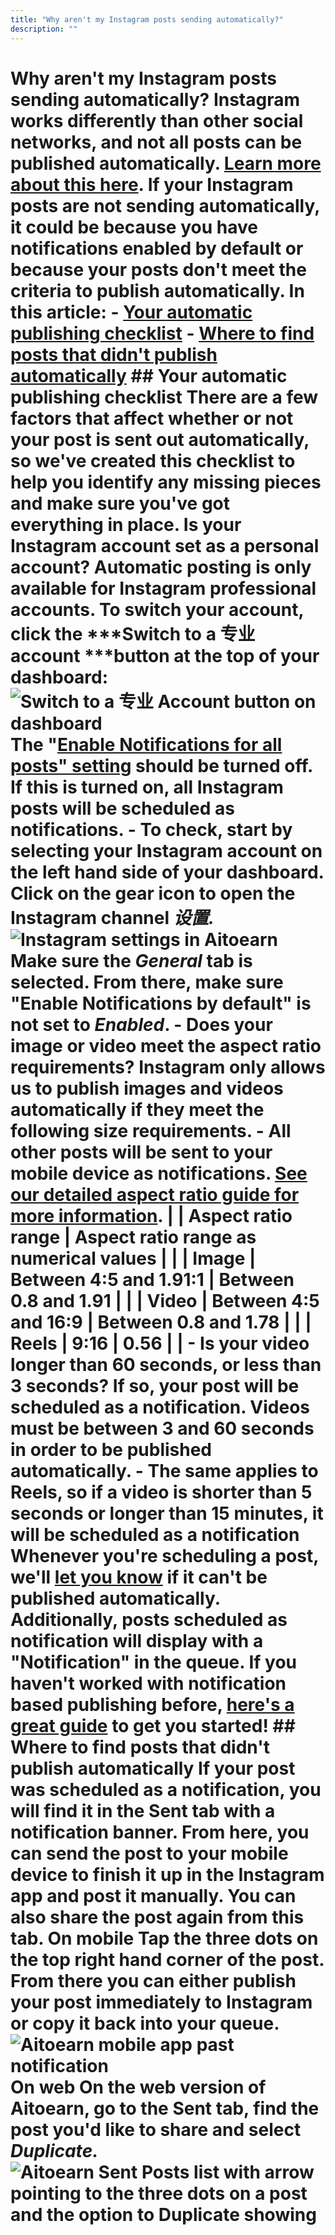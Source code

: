 ```yaml
---
title: "Why aren't my Instagram posts sending automatically?"
description: ""
---
```


# Why aren't my Instagram posts sending automatically? Instagram works differently than other social networks, and not all posts can be published automatically. [Learn more about this here](https://aitoearn.helpscoutdocs.com/article/554-using-instagram-with-aitoearn#h_01HB99SMK6389CZEMAG1XBP6K6). If your Instagram posts are not sending automatically, it could be because you have notifications enabled by default or because your posts don't meet the criteria to publish automatically. In this article: - [Your automatic publishing checklist](#h_d656db72-c5b6-4af5-a2e1-52431f98a465) - [Where to find posts that didn't publish automatically](#h_f861b3a5-a052-4ec0-bf34-64e80c046949) ## Your automatic publishing checklist There are a few factors that affect whether or not your post is sent out automatically, so we've created this checklist to help you identify any missing pieces and make sure you've got everything in place. Is your Instagram account set as a personal account? Automatic posting is only available for Instagram professional accounts. To switch your account, click the ***Switch to a 专业 account ***button at the top of your dashboard:![Switch to a 专业 Account button on dashboard](//d33v4339jhl8k0.cloudfront.net/docs/assets/64cb6cf86d4a3e191f237e66/images/680247121a5d437cf7d50858/file-xfDeG2JSpN.jpg) The "[Enable Notifications for all posts" setting](https://aitoearn.helpscoutdocs.com/article/658-using-instagram-reminders#h_01H410CD2SJTECFPNAQPEH0FAA) should be turned off. If this is turned on, all Instagram posts will be scheduled as notifications. - To check, start by selecting your Instagram account on the left hand side of your dashboard. Click on the gear icon to open the Instagram channel *设置.*![Instagram settings in Aitoearn](//d33v4339jhl8k0.cloudfront.net/docs/assets/64cb6cf86d4a3e191f237e66/images/66b64df748915f570c6a931c/file-KrtQVMmILF.jpg) Make sure the *General* tab is selected. From there, make sure "Enable Notifications by default" is not set to *Enabled*. - Does your image or video meet the aspect ratio requirements? Instagram only allows us to publish images and videos automatically if they meet the following size requirements. - All other posts will be sent to your mobile device as notifications. [See our detailed aspect ratio guide for more information](https://aitoearn.helpscoutdocs.com/article/622-instagrams-accepted-aspect-ratio-ranges). | | **Aspect ratio range** | **Aspect ratio range as numerical values** | | | Image | Between 4:5 and 1.91:1 | Between 0.8 and 1.91 | | | Video | Between 4:5 and 16:9 | Between 0.8 and 1.78 | | | Reels | 9:16 | 0.56 | | - Is your video longer than 60 seconds, or less than 3 seconds? If so, your post will be scheduled as a notification. Videos must be between 3 and 60 seconds in order to be published automatically. - The same applies to Reels, so if a video is shorter than 5 seconds or longer than 15 minutes, it will be scheduled as a notification Whenever you're scheduling a post, we'll [let you know](https://share.aitoearn.com/z8uB2pyR) if it can't be published automatically. Additionally, posts scheduled as notification will display with a "Notification" in the queue. If you haven't worked with notification based publishing before, [here's a great guide](https://aitoearn.helpscoutdocs.com/article/658-using-instagram-reminders) to get you started! ## Where to find posts that didn't publish automatically If your post was scheduled as a notification, you will find it in the Sent tab with a notification banner. From here, you can send the post to your mobile device to finish it up in the Instagram app and post it manually. You can also share the post again from this tab. **On mobile** Tap the three dots on the top right hand corner of the post. From there you can either publish your post immediately to Instagram or copy it back into your queue. ![Aitoearn mobile app past notification](https://d33v4339jhl8k0.cloudfront.net/docs/assets/64cb6cf86d4a3e191f237e66/images/65fd8aa8881ee906e7726ae1/file-ZeZ0HSzycw.jpg) **On web** On the web version of Aitoearn, go to the Sent tab, find the post you'd like to share and select *Duplicate.* ![Aitoearn Sent Posts list with arrow pointing to the three dots on a post and the option to Duplicate showing](//d33v4339jhl8k0.cloudfront.net/docs/assets/64cb6cf86d4a3e191f237e66/images/66b64fc06eb51e63b8f9e7d3/file-dtpwhHD7XA.jpg)